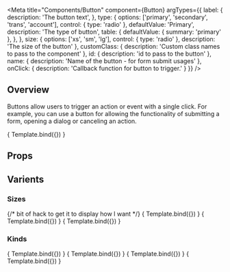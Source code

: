 

<Meta 
    title="Components/Button" 
    component={Button}
    argTypes={{
    label: {
        description: 'The button text',
    },
    type: {
      options: ['primary', 'secondary', 'trans', 'account'],
      control: { type: 'radio' },
      defaultValue: 'Primary',
        description: 'The type of button',
    table: {
      defaultValue: { summary: 'primary' },
    },
    },
    size: {
      options: ['xs', 'sm', 'lg'],
      control: { type: 'radio' },
      description: 'The size of the button'
    },
    customClass: {
        description: 'Custom class names to pass to the component'
    },
    id: {
        description: 'id to pass to the button'
    },
    name: {
        description: 'Name of the button - for form submit usages'
    },
    onClick: {
        description: 'Callback function for button to trigger.'
    }
  }}
/>


<HeaderSimple title='Button' />  

## Overview

Buttons allow users to trigger an action or event with a single click. For example, you can use a button for allowing the functionality of submitting a form, opening a dialog or canceling an action.

<Canvas>
    <Story
    name = "Overview"
    args = {{
        label: 'Button',
        type: 'primary',
        size: 'sm'
    }}>
        { Template.bind({}) }
    </Story>
</Canvas>

## Props

<ArgsTable story="Overview" />


## Varients

### Sizes
<Canvas>
    {/* bit of hack to get it to display how I want */}
    <Story
    name = "Sizes"
    args = {{
        label: 'Large',
        type: 'primary',
        size: 'lg'
    }}>
        { Template.bind({}) }
    </Story>
    <Story
    name = "_hidden_Small"
    args = {{
        label: 'Small',
        type: 'primary',
        size: 'sm'
    }}>
        { Template.bind({}) }
    </Story>
    <Story
    name = "_hidden_X Small"
    args = {{
        label: 'X Small',
        type: 'primary',
        size: 'xs'
    }}>
        { Template.bind({}) }
    </Story>
</Canvas>

### Kinds
<Canvas>
    <Story
    name = "Kinds"
    args = {{
        label: 'Primary',
        type: 'primary'
    }}>
        { Template.bind({}) }
    </Story>
    <Story
    name = "_hidden_Secondary"
    args = {{
        label: 'Secondary',
        type: 'secondary'
    }}>
        { Template.bind({}) }
    </Story>
    <Story
    name = "_hidden_Transparent"
    args = {{
        label: 'Transparent',
        type: 'trans'
    }}>
        { Template.bind({}) }
    </Story>
    <Story
    name = "_hidden_Account"
    args = {{
        label: 'Account',
        type: 'account'
    }}>
        { Template.bind({}) }
    </Story>
</Canvas>